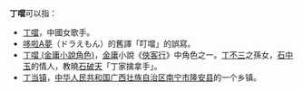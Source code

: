 '''丁噹'''可以指：
* [[丁噹|丁噹]]，中國女歌手。
* [[哆啦A夢|哆啦A夢]]（ドラえもん）的舊譯「叮噹」的誤寫。
* [[丁噹_(金庸小說角色)|丁噹 (金庸小說角色)]]，[[金庸|金庸]]小說《[[俠客行|俠客行]]》中角色之一。[[丁不三|丁不三]]之孫女，[[石中玉|石中玉]]的情人，教曉[[石破天|石破天]]「丁家擒拿手」。
* [[丁当镇|丁当镇]]，[[中华人民共和国|中华人民共和国]][[广西壮族自治区|广西壮族自治区]][[南宁市|南宁市]][[隆安县|隆安县]]的一个乡镇。
{{消歧义|Cat=二字亞洲相關消歧義}}